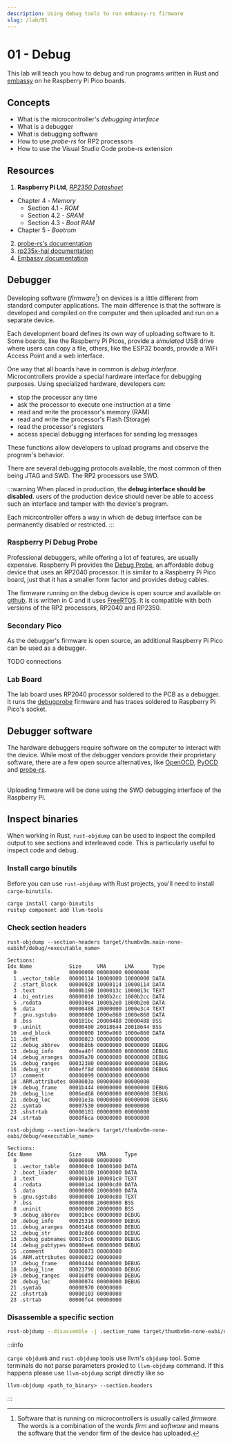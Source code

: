 ```yaml
---
description: Using debug tools to run embassy-rs firmware 
slug: /lab/01
---
```


# 01 - Debug

This lab will teach you how to debug and run programs written in Rust and [embassy](https://embassy.dev) on he Raspberry Pi Pico boards.


## Concepts

- What is the microcontroller's *debugging interface*
- What is a debugger
- What is debugging software
- How to use *probe-rs* for RP2 processors
- How to use the Visual Studio Code probe-rs extension

## Resources

1. **Raspberry Pi Ltd**, *[RP2350 Datasheet](https://datasheets.raspberrypi.com/rp2350/rp2350-datasheet.pdf)*
- Chapter 4 - *Memory*
  - Section 4.1 - *ROM*
  - Section 4.2 - *SRAM*
  - Section 4.3 - *Boot RAM*
- Chapter 5 - *Bootrom*
2. [probe-rs's documentation](https://probe.rs/docs/overview/about-probe-rs/)
3. [rp235x-hal documentation](https://docs.rs/rp235x-hal/latest/rp235x_hal/index.html)
4. [Embassy documentation](https://embassy.dev/book/dev/runtime.html)

## Debugger

Developing software (*firmware*[^firmware]) on devices is a little different from standard computer applications. The main difference
is that the software is developed and compiled on the computer and then 
uploaded and run on a separate device.

Each development board defines its own way of uploading software to it. Some boards, like the Raspberry Pi Picos, provide a *simulated* USB drive
where users can copy a file, others, like the ESP32 boards, provide a WiFi Access Point and a web interface.

One way that all boards have in common is *debug interface*. Microcontrollers provide a special hardware interface
for debugging purposes. Using specialized hardware, developers can:
- stop the processor any time
- ask the processor to execute one instruction at a time
- read and write the processor's memory (RAM)
- read and write the processor's Flash (Storage)
- read the processor's registers
- access special debugging interfaces for sending log messages

These functions allow developers to upload programs and observe the program's behavior.

There are several debugging protocols available, the most common of then being JTAG and SWD. The RP2 processors use SWD.

:::warning
When placed in production, the **debug interface should be disabled**. users of the production device should 
never be able to access such an interface and tamper with the device's program.

Each micrcontroller offers a way in which de debug interface can be permanently disabled or restricted.
:::


### Raspberry Pi Debug Probe

Professional debuggers, while offering a lot of features, are usually expensive. Raspberry Pi provides the [Debug Probe](https://www.raspberrypi.com/products/debug-probe/), an affordable debug device
that uses an RP2040 processor. It is similar to a Raspberry Pi Pico board, just that it has a smaller form factor and
provides debug cables. 

The firmware running on the debug device is open source and available on [github](https://github.com/raspberrypi/debugprobe). It is written in C and 
it uses [FreeRTOS](https://www.freertos.org). It is compatible with both versions of the RP2 processors, RP2040 and RP2350.

### Secondary Pico

As the debugger's firmware is open source, an additional Raspberry Pi Pico can be used as a debugger.

TODO connections

### Lab Board

The lab board uses RP2040 processor soldered to the PCB as a debugger. It runs the [debugprobe](https://github.com/raspberrypi/debugprobe) firmware and has 
traces soldered to Raspberry Pi Pico's socket.

## Debugger software

The hardware debuggers require software on the computer to interact with the device. While most of the debugger vendors
provide their proprietary software, there are a few open source alternatives, like [OpenOCD](https://openocd.org), [PyOCD](https://pyocd.io) and [probe-rs](https://probe.rs).

##

Uploading firmware will be done using the SWD debugging interface of the Raspberry Pi.

## Inspect binaries
When working in Rust, `rust-objdump` can be used to inspect the compiled output to see sections and interleaved code. This is particularly useful to inspect code and debug.

### Install cargo binutils
Before you can use `rust-objdump` with Rust projects, you'll need to install `cargo-binutils`.


```bash
cargo install cargo-binutils
rustup component add llvm-tools
```

### Check section headers

<Tabs>
  <TabItem value="rp2350" label="Raspberry Pi Pico 2">

```shell
rust-objdump --section-headers target/thumbv8m.main-none-eabihf/debug/<executable_name>
```

```shell
Sections:
Idx Name            Size     VMA      LMA      Type
  0                 00000000 00000000 00000000 
  1 .vector_table   00000114 10000000 10000000 DATA
  2 .start_block    00000028 10000114 10000114 DATA
  3 .text           0000b190 1000013c 1000013c TEXT
  4 .bi_entries     00000010 1000b2cc 1000b2cc DATA
  5 .rodata         000030e4 1000b2e0 1000b2e0 DATA
  6 .data           00000488 20000000 1000e3c4 TEXT
  7 .gnu.sgstubs    00000000 1000e860 1000e860 DATA
  8 .bss            000181bc 20000488 20000488 BSS
  9 .uninit         00000400 20018644 20018644 BSS
 10 .end_block      00000000 1000e860 1000e860 DATA
 11 .defmt          00000023 00000000 00000000 
 12 .debug_abbrev   0000b8bb 00000000 00000000 DEBUG
 13 .debug_info     000ea40f 00000000 00000000 DEBUG
 14 .debug_aranges  00009a70 00000000 00000000 DEBUG
 15 .debug_ranges   00032380 00000000 00000000 DEBUG
 16 .debug_str      000eff8d 00000000 00000000 DEBUG
 17 .comment        00000099 00000000 00000000 
 18 .ARM.attributes 0000003a 00000000 00000000 
 19 .debug_frame    0001b444 00000000 00000000 DEBUG
 20 .debug_line     0006ed68 00000000 00000000 DEBUG
 21 .debug_loc      00001e3a 00000000 00000000 DEBUG
 22 .symtab         00007530 00000000 00000000 
 23 .shstrtab       00000101 00000000 00000000 
 24 .strtab         0000f6ca 00000000 00000000 
```

  </TabItem>
  <TabItem value="rp2040" label="Raspberry Pi Pico" default>

```shell
rust-objdump --section-headers target/thumbv6m-none-eabi/debug/<executable_name>
```

```shell
Sections:
Idx Name            Size     VMA      Type
  0                 00000000 00000000 
  1 .vector_table   000000c0 10000100 DATA
  2 .boot_loader    00000100 10000000 DATA
  3 .text           00000b10 100001c0 TEXT
  4 .rodata         000001a4 10000cd0 DATA
  5 .data           00000000 20000000 DATA
  6 .gnu.sgstubs    00000000 10000e80 TEXT
  7 .bss            00000000 20000000 BSS
  8 .uninit         00000000 20000000 BSS
  9 .debug_abbrev   00001bce 00000000 DEBUG
 10 .debug_info     00025316 00000000 DEBUG
 11 .debug_aranges  000014b8 00000000 DEBUG
 12 .debug_str      0003c860 00000000 DEBUG
 13 .debug_pubnames 000175c6 00000000 DEBUG
 14 .debug_pubtypes 00000ee6 00000000 DEBUG
 15 .comment        00000073 00000000 
 16 .ARM.attributes 00000032 00000000 
 17 .debug_frame    00004444 00000000 DEBUG
 18 .debug_line     00023790 00000000 DEBUG
 19 .debug_ranges   00016df8 00000000 DEBUG
 20 .debug_loc      00000074 00000000 DEBUG
 21 .symtab         00000970 00000000 
 22 .shstrtab       00000103 00000000 
 23 .strtab         00000fe4 00000000 
```
  
  </TabItem>
</Tabs>





### Disassemble a specific section

```bash
rust-objdump --disassemble -j .section_name target/thumbv6m-none-eabi/debug/<executable_name>
```

:::info

`cargo objdumb` and `rust-objdump` tools use llvm's `objdump` tool.
Some terminals do not parse parameters proxied to `llvm-objdump` command.
If this happens please use `llvm-objdump` script directly like so

```shell
llvm-objdump <path_to_binary> --section.headers
```

:::

[^firmware]: Software that is running on microcontrollers is usually called *firmware*. The words is a combination of the words *firm* and *software* and means the software that the vendor firm of the device has uploaded.